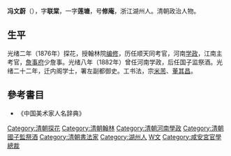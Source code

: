 {{Multiple issues|
{{Update|time=2022-04-03T04:38:50+00:00}}
{{Refimprove|time=2022-04-03T04:38:50+00:00}}
}}
'''冯文蔚'''（{{bd|1841年||1896年|catIdx=F冯}}），字'''联棠'''，一字'''莲塘'''，号'''修庵'''，浙江湖州人。清朝政治人物。

== 生平 ==
光绪二年（1876年）探花，授翰林院[[编修|编修]]，历任顺天同考官，河南[[学政|学政]]，江南主考官，[[詹事府|詹事府]]少詹事。光绪八年（1882年）曾任河南学政，后任国子监祭酒。光绪二十二年，迁内阁学士，署左副都御史。工书法，宗[[米芾|米芾]]、[[董其昌|董其昌]]。

== 參考書目 ==
*《中国美术家人名辞典》

{{光緒二年丙子恩科殿試金榜}}
{{DEFAULTSORT:Feng馮}}
[[Category:清朝探花|Category:清朝探花]]
[[Category:清朝翰林|Category:清朝翰林]]
[[Category:清朝河南學政|Category:清朝河南學政]]
[[Category:清朝國子監祭酒|Category:清朝國子監祭酒]]
[[Category:清朝書法家|Category:清朝書法家]]
[[Category:湖州人|Category:湖州人]]
[[Category:冯姓|W文]]
[[Category:咸安宮官學總裁|Category:咸安宮官學總裁]]
